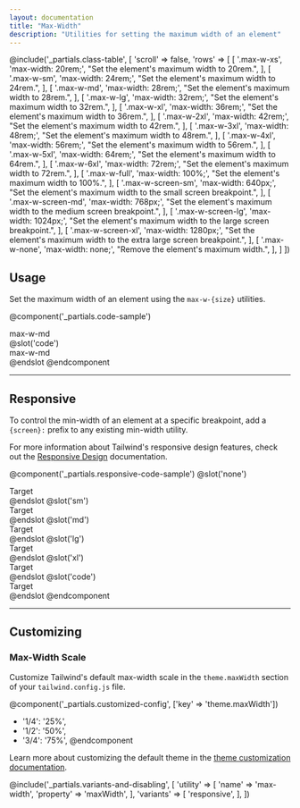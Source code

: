 ```yaml
---
layout: documentation
title: "Max-Width"
description: "Utilities for setting the maximum width of an element"
---
```


@include('_partials.class-table', [
  'scroll' => false,
  'rows' => [
    [
      '.max-w-xs',
      'max-width: 20rem;',
      "Set the element's maximum width to 20rem.",
    ],
    [
      '.max-w-sm',
      'max-width: 24rem;',
      "Set the element's maximum width to 24rem.",
    ],
    [
      '.max-w-md',
      'max-width: 28rem;',
      "Set the element's maximum width to 28rem.",
    ],
    [
      '.max-w-lg',
      'max-width: 32rem;',
      "Set the element's maximum width to 32rem.",
    ],
    [
      '.max-w-xl',
      'max-width: 36rem;',
      "Set the element's maximum width to 36rem.",
    ],
    [
      '.max-w-2xl',
      'max-width: 42rem;',
      "Set the element's maximum width to 42rem.",
    ],
    [
      '.max-w-3xl',
      'max-width: 48rem;',
      "Set the element's maximum width to 48rem.",
    ],
    [
      '.max-w-4xl',
      'max-width: 56rem;',
      "Set the element's maximum width to 56rem.",
    ],
    [
      '.max-w-5xl',
      'max-width: 64rem;',
      "Set the element's maximum width to 64rem.",
    ],
    [
      '.max-w-6xl',
      'max-width: 72rem;',
      "Set the element's maximum width to 72rem.",
    ],
    [
      '.max-w-full',
      'max-width: 100%;',
      "Set the element's maximum width to 100%.",
    ],
    [
      '.max-w-screen-sm',
      'max-width: 640px;',
      "Set the element's maximum width to the small screen breakpoint.",
    ],
    [
      '.max-w-screen-md',
      'max-width: 768px;',
      "Set the element's maximum width to the medium screen breakpoint.",
    ],
    [
      '.max-w-screen-lg',
      'max-width: 1024px;',
      "Set the element's maximum width to the large screen breakpoint.",
    ],
    [
      '.max-w-screen-xl',
      'max-width: 1280px;',
      "Set the element's maximum width to the extra large screen breakpoint.",
    ],
    [
      '.max-w-none',
      'max-width: none;',
      "Remove the element's maximum width.",
    ],
  ]
])

## Usage

Set the maximum width of an element using the `max-w-{size}` utilities.

@component('_partials.code-sample')
<div className="max-w-md mx-auto text-center p-6 bg-gray-300">
  max-w-md
</div>
@slot('code')
<div className="max-w-md mx-auto ...">
  max-w-md
</div>
@endslot
@endcomponent

---

## Responsive

To control the min-width of an element at a specific breakpoint, add a `{screen}:` prefix to any existing min-width utility.

For more information about Tailwind's responsive design features, check out the [Responsive Design](/docs/responsive-design) documentation.

@component('_partials.responsive-code-sample')
@slot('none')
<div className="max-w-sm mx-auto text-center p-6 bg-gray-300">
  Target
</div>
@endslot
@slot('sm')
<div className="max-w-md mx-auto text-center p-6 bg-gray-300">
  Target
</div>
@endslot
@slot('md')
<div className="max-w-lg mx-auto text-center p-6 bg-gray-300">
  Target
</div>
@endslot
@slot('lg')
<div className="max-w-xl mx-auto text-center p-6 bg-gray-300">
  Target
</div>
@endslot
@slot('xl')
<div className="max-w-2xl mx-auto text-center p-6 bg-gray-300">
  Target
</div>
@endslot
@slot('code')
<div className="none:max-w-sm sm:max-w-md md:max-w-lg lg:max-w-xl xl:max-w-2xl ...">
  Target
</div>
@endslot
@endcomponent

---

## Customizing

### Max-Width Scale

Customize Tailwind's default max-width scale in the `theme.maxWidth` section of your `tailwind.config.js` file.

@component('_partials.customized-config', ['key' => 'theme.maxWidth'])
+ '1/4': '25%',
+ '1/2': '50%',
+ '3/4': '75%',
@endcomponent

Learn more about customizing the default theme in the [theme customization documentation](/docs/theme#customizing-the-default-theme).

@include('_partials.variants-and-disabling', [
    'utility' => [
        'name' => 'max-width',
        'property' => 'maxWidth',
    ],
    'variants' => [
        'responsive',
    ],
])
